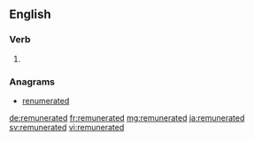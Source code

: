 ==English==

===Verb===
{{head|en|verb form}}

# {{en-past of|remunerate}}

===Anagrams===
* [[renumerated#English|renumerated]]

[[de:remunerated]]
[[fr:remunerated]]
[[mg:remunerated]]
[[ja:remunerated]]
[[sv:remunerated]]
[[vi:remunerated]]